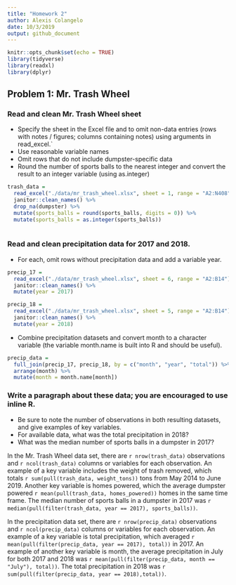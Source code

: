```yaml
---
title: "Homework 2"
author: Alexis Colangelo
date: 10/3/2019
output: github_document
---
```


```r
knitr::opts_chunk$set(echo = TRUE)
library(tidyverse)
library(readxl)
library(dplyr)
```

## Problem 1: Mr. Trash Wheel

### Read and clean Mr. Trash Wheel sheet
 * Specify the sheet in the Excel file and to omit non-data entries (rows with notes / figures; columns containing notes) using arguments in read_excel.`
 * Use reasonable variable names
 * Omit rows that do not include dumpster-specific data
 * Round the number of sports balls to the nearest integer and  convert the result to an integer variable (using as.integer)

```r
trash_data =
  read_excel("./data/mr_trash_wheel.xlsx", sheet = 1, range = "A2:N408") %>%
  janitor::clean_names() %>%
  drop_na(dumpster) %>%
  mutate(sports_balls = round(sports_balls, digits = 0)) %>%
  mutate(sports_balls = as.integer(sports_balls))
  
```

### Read and clean precipitation data for 2017 and 2018. 
 * For each, omit rows without precipitation data and add a variable year. 

```r
precip_17 = 
  read_excel("./data/mr_trash_wheel.xlsx", sheet = 6, range = "A2:B14") %>%
  janitor::clean_names() %>%
  mutate(year = 2017)
```

```r
precip_18 = 
  read_excel("./data/mr_trash_wheel.xlsx", sheet = 5, range = "A2:B14") %>%
  janitor::clean_names() %>%
  mutate(year = 2018)
```

* Combine precipitation datasets and convert month to a character variable (the variable month.name is built into R and should be useful).

```r
precip_data =
  full_join(precip_17, precip_18, by = c("month", "year", "total")) %>%
  arrange(month) %>%
  mutate(month = month.name[month])
```

### Write a paragraph about these data; you are encouraged to use inline R. 
* Be sure to note the number of observations in both resulting datasets, and give examples of key variables.
* For available data, what was the total precipitation in 2018? 
* What was the median number of sports balls in a dumpster in 2017?

In the Mr. Trash Wheel data set, there are `r nrow(trash_data)` observations and `r ncol(trash_data)` columns or variables for each observation. An example of a key variable includes the weight of trash removed, which totals `r sum(pull(trash_data, weight_tons))` tons from May 2014 to June 2019. Another key variable is homes powered, which the average dumpster powered `r mean(pull(trash_data, homes_powered))` homes in the same time frame. The median number of sports balls in a dumpster in 2017 was `r median(pull(filter(trash_data, year == 2017), sports_balls))`. 

In the precipitation data set, there are `r nrow(precip_data)` observations and `r ncol(precip_data)` columns or variables for each observation. An example of a key variable is total precipitation, which averaged `r mean(pull(filter(precip_data, year == 2017), total))` in 2017. An example of another key variable is month, the average precipitation in July for both 2017 and 2018 was `r mean(pull(filter(precip_data, month == "July"), total))`. The total precipitation in 2018 was `r sum(pull(filter(precip_data, year == 2018),total))`. 




